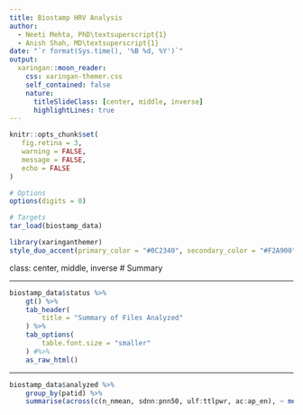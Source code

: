 ```yaml
---
title: Biostamp HRV Analysis
author:
  - Neeti Mehta, PhD\textsuperscript{1}
  - Anish Shah, MD\textsuperscript{1}
date: "`r format(Sys.time(), '%B %d, %Y')`"
output:
  xaringan::moon_reader:
    css: xaringan-themer.css
    self_contained: false
    nature:
      titleSlideClass: [center, middle, inverse]
      highlightLines: true
---
```


```r
knitr::opts_chunk$set(
   fig.retina = 3,
   warning = FALSE,
   message = FALSE,
   echo = FALSE
)

# Options
options(digits = 0)

# Targets
tar_load(biostamp_data)
```

```r
library(xaringanthemer)
style_duo_accent(primary_color = "#0C2340", secondary_color = "#F2A900")
```

class: center, middle, inverse
# Summary

---

```r
biostamp_data$status %>%
	gt() %>%
	tab_header(
		title = "Summary of Files Analyzed"
	) %>%
	tab_options(
		table.font.size = "smaller"
	) #%>%
	as_raw_html()
```

---

```r
biostamp_data$analyzed %>%
	group_by(patid) %>%
	summarise(across(c(n_nmean, sdnn:pnn50, ulf:ttlpwr, ac:ap_en), ~ mean(.x, na.rm = TRUE)))

```

